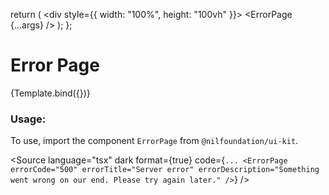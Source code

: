 
<Meta title="Feedback/Error Page" component={ErrorPage} />

  return (
    <div style={{ width: "100%", height: "100vh" }}>
      <ErrorPage {...args} />
    </div>
  );
};

# Error Page

<Canvas>
  <Story name="Default" parameters={{ layout: "fullscreen" }} args={{
    redirectPath: "#redirect",
    redirectTitle: "Home",
    errorCode: "404",
    errorDescription: "The page you are looking for does not exist.",
  }}>
    {Template.bind({})}
  </Story>
</Canvas>

<ArgsTable of={ErrorPage} />

### Usage:

To use, import the component `ErrorPage` from `@nilfoundation/ui-kit`.

<Source
  language="tsx"
  dark
  format={true}
  code={`
    ...
    <ErrorPage
      errorCode="500"
      errorTitle="Server error"
      errorDescription="Something went wrong on our end. Please try again later."
    />
  `}
/>
